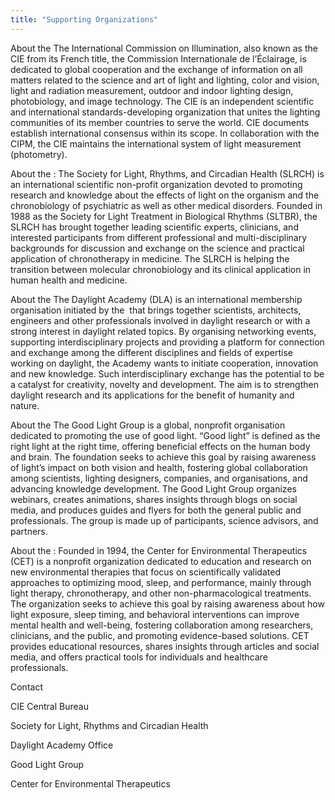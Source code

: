 ```yaml
---
title: "Supporting Organizations"
---
```


About the  The International Commission on Illumination, also known as the CIE from its French title, the Commission Internationale de l'Éclairage, is dedicated to global cooperation and the exchange of information on all matters related to the science and art of light and lighting, color and vision, light and radiation measurement, outdoor and indoor lighting design, photobiology, and image technology. The CIE is an independent scientific and international standards-developing organization that unites the lighting communities of its member countries to serve the world. CIE documents establish international consensus within its scope. In collaboration with the CIPM, the CIE maintains the international system of light measurement (photometry).

About the : The Society for Light, Rhythms, and Circadian Health (SLRCH) is an international scientific non-profit organization devoted to promoting research and knowledge about the effects of light on the organism and the chronobiology of psychiatric as well as other medical disorders. Founded in 1988 as the Society for Light Treatment in Biological Rhythms (SLTBR), the SLRCH has brought together leading scientific experts, clinicians, and interested participants from different professional and multi-disciplinary backgrounds for discussion and exchange on the science and practical application of chronotherapy in medicine. The SLRCH is helping the transition between molecular chronobiology and its clinical application in human health and medicine.

About the  The Daylight Academy (DLA) is an international membership organisation initiated by the  that brings together scientists, architects, engineers and other professionals involved in daylight research or with a strong interest in daylight related topics. By organising networking events, supporting interdisciplinary projects and providing a platform for connection and exchange among the different disciplines and fields of expertise working on daylight, the Academy wants to initiate cooperation, innovation and new knowledge. Such interdisciplinary exchange has the potential to be a catalyst for creativity, novelty and development. The aim is to strengthen daylight research and its applications for the benefit of humanity and nature.

About the   The Good Light Group is a global, nonprofit organisation dedicated to promoting the use of good light. "Good light" is defined as the right light at the right time, offering beneficial effects on the human body and brain. The foundation seeks to achieve this goal by raising awareness of light's impact on both vision and health, fostering global collaboration among scientists, lighting designers, companies, and organisations, and advancing knowledge development. The Good Light Group organizes webinars, creates animations, shares insights through blogs on social media, and produces guides and flyers for both the general public and professionals. The group is made up of participants, science advisors, and partners.

About the : Founded in 1994, the Center for Environmental Therapeutics (CET) is a nonprofit organization dedicated to education and research on new environmental therapies that focus on scientifically validated approaches to optimizing mood, sleep, and performance, mainly through light therapy, chronotherapy, and other non-pharmacological treatments. The organization seeks to achieve this goal by raising awareness about how light exposure, sleep timing, and behavioral interventions can improve mental health and well-being, fostering collaboration among researchers, clinicians, and the public, and promoting evidence-based solutions. CET provides educational resources, shares insights through articles and social media, and offers practical tools for individuals and healthcare professionals.

Contact

CIE Central Bureau

Society for Light, Rhythms and Circadian Health

Daylight Academy Office

Good Light Group

Center for Environmental Therapeutics